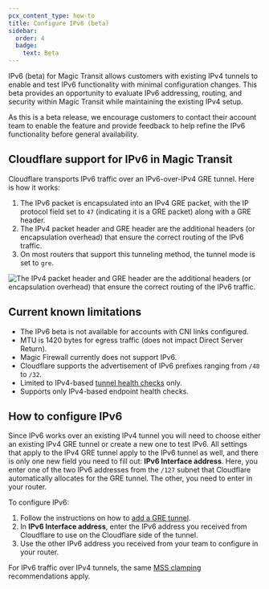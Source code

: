 ```yaml
---
pcx_content_type: how-to
title: Configure IPv6 (beta)
sidebar:
  order: 4
  badge:
    text: Beta
---
```


IPv6 (beta) for Magic Transit allows customers with existing IPv4 tunnels to enable and test IPv6 functionality with minimal configuration changes. This beta provides an opportunity to evaluate IPv6 addressing, routing, and security within Magic Transit while maintaining the existing IPv4 setup.

As this is a beta release, we encourage customers to contact their account team to enable the feature and provide feedback to help refine the IPv6 functionality before general availability.

## Cloudflare support for IPv6 in Magic Transit

Cloudflare transports IPv6 traffic over an IPv6-over-IPv4 GRE tunnel. Here is how it works:

1. The IPv6 packet is encapsulated into an IPv4 GRE packet, with the IP protocol field set to `47` (indicating it is a GRE packet) along with a GRE header.
2. The IPv4 packet header and GRE header are the additional headers (or encapsulation overhead) that ensure the correct routing of the IPv6 traffic.
3. On most routers that support this tunneling method, the tunnel mode is set to `gre`.

![The IPv4 packet header and GRE header are the additional headers (or encapsulation overhead) that ensure the correct routing of the IPv6 traffic.](~/assets/images/magic-transit/ipv6.png)

## Current known limitations

- The IPv6 beta is not available for accounts with CNI links configured.
- MTU is 1420 bytes for egress traffic (does not impact Direct Server Return).
- Magic Firewall currently does not support IPv6.
- Cloudflare supports the advertisement of IPv6 prefixes ranging from `/48` to `/32`.
- Limited to IPv4-based [tunnel health checks](/magic-transit/reference/tunnel-health-checks/) only.
- Supports only IPv4-based endpoint health checks.

## How to configure IPv6

Since IPv6 works over an existing IPv4 tunnel you will need to choose either an existing IPv4 GRE tunnel or create a new one to test IPv6. All settings that apply to the IPv4 GRE tunnel apply to the IPv6 tunnel as well, and there is only one new field you need to fill out: **IPv6 Interface address**. Here, you enter one of the two IPv6 addresses from the `/127` subnet that Cloudflare automatically allocates for the GRE tunnel. The other, you need to enter in your router.

To configure IPv6:

1. Follow the instructions on how to [add a GRE tunnel](/magic-transit/how-to/configure-tunnels/#add-tunnels).
2. In **IPv6 Interface address**, enter the IPv6 address you received from Cloudflare to use on the Cloudflare side of the tunnel.
3. Use the other IPv6 address you received from your team to configure in your router.

For IPv6 traffic over IPv4 tunnels, the same [MSS clamping](/magic-transit/reference/mtu-mss/#mss-clamping) recommendations apply.
